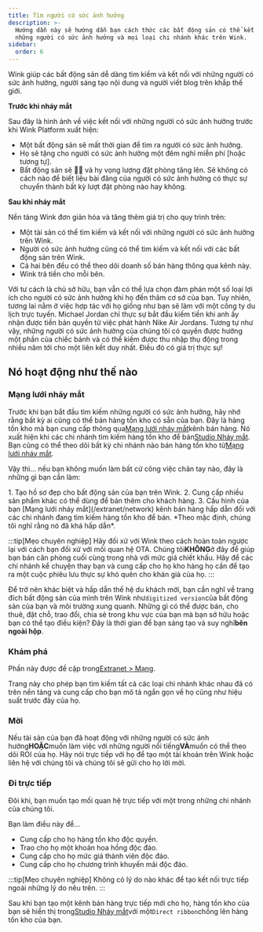 ```yaml
---
title: Tìm người có sức ảnh hưởng
description: >-
  Hướng dẫn này sẽ hướng dẫn bạn cách thức các bất động sản có thể kết nối với
  những người có sức ảnh hưởng và mọi loại chi nhánh khác trên Wink.
sidebar:
  order: 6
---
```


Wink giúp các bất động sản dễ dàng tìm kiếm và kết nối với những người có sức ảnh hưởng, người sáng tạo nội dung và người viết blog trên khắp thế giới.

**Trước khi nháy mắt**

Sau đây là hình ảnh về việc kết nối với những người có sức ảnh hưởng trước khi Wink Platform xuất hiện:

* Một bất động sản sẽ mất thời gian để tìm ra người có sức ảnh hưởng.
* Họ sẽ tặng cho người có sức ảnh hưởng một đêm nghỉ miễn phí \[hoặc tương tự].
* Bất động sản sẽ 🤞🏻 và hy vọng lượng đặt phòng tăng lên. Sẽ không có cách nào để biết liệu bài đăng của người có sức ảnh hưởng có thực sự chuyển thành bất kỳ lượt đặt phòng nào hay không.

**Sau khi nháy mắt**

Nền tảng Wink đơn giản hóa và tăng thêm giá trị cho quy trình trên:

* Một tài sản có thể tìm kiếm và kết nối với những người có sức ảnh hưởng trên Wink.
* Người có sức ảnh hưởng cũng có thể tìm kiếm và kết nối với các bất động sản trên Wink.
* Cả hai bên đều có thể theo dõi doanh số bán hàng thông qua kênh này.
* Wink trả tiền cho mỗi bên.

Với tư cách là chủ sở hữu, bạn vẫn có thể lựa chọn đàm phán một số loại lợi ích cho người có sức ảnh hưởng khi họ đến thăm cơ sở của bạn.&#x20;
Tuy nhiên, tương lai nằm ở việc hợp tác với họ giống như bạn sẽ làm với một công ty du lịch trực tuyến.&#x20;
Michael Jordan chỉ thực sự bắt đầu kiếm tiền khi anh ấy nhận được tiền bản quyền từ việc phát hành Nike Air Jordans.&#x20;
Tương tự như vậy, những người có sức ảnh hưởng của chúng tôi có quyền được hưởng một phần của chiếc bánh và có thể kiếm được thu nhập thụ động trong nhiều năm tới cho một liên kết duy nhất. Điều đó có giá trị thực sự!

## Nó hoạt động như thế nào

### Mạng lưới nháy mắt

Trước khi bạn bắt đầu tìm kiếm những người có sức ảnh hưởng, hãy nhớ rằng bất kỳ ai cũng có thể bán hàng tồn kho có sẵn của bạn.
Đây là hàng tồn kho mà bạn cung cấp thông qua[Mạng lưới nháy mắt](/extranet/network)kênh bán hàng.
Nó xuất hiện khi các chi nhánh tìm kiếm hàng tồn kho để bán[Studio Nháy mắt](/studio/what-is-studio).
Bạn cũng có thể theo dõi bất kỳ chi nhánh nào bán hàng tồn kho từ[Mạng lưới nháy mắt](/extranet/network).

Vậy thì... nếu bạn không muốn làm bất cứ công việc chân tay nào, đây là những gì bạn cần làm:

<Steps>
  1. Tạo hồ sơ đẹp cho bất động sản của bạn trên Wink.
  2. Cung cấp nhiều sản phẩm khác có thể dùng để bán thêm cho khách hàng.
  3. Cấu hình của bạn [Mạng lưới nháy mắt](/extranet/network) kênh bán hàng hấp dẫn đối với các chi nhánh đang tìm kiếm hàng tồn kho để bán. *Theo mặc định, chúng tôi nghĩ rằng nó đã khá hấp dẫn*.
</Steps>


:::tip\[Mẹo chuyên nghiệp]
Hãy đối xử với Wink theo cách hoàn toàn ngược lại với cách bạn đối xử với mối quan hệ OTA. Chúng tôi**KHÔNG**ở đây để giúp bạn bán căn phòng cuối cùng trong nhà với mức giá chiết khấu.
Hãy để các chi nhánh kể chuyện thay bạn và cung cấp cho họ kho hàng họ cần để tạo ra một cuộc phiêu lưu thực sự khó quên cho khán giả của họ.
:::

Để trở nên khác biệt và hấp dẫn thế hệ du khách mới, bạn cần nghĩ về trang đích bất động sản của mình trên Wink như`digitized version`của bất động sản của bạn và môi trường xung quanh.
Những gì có thể được bán, cho thuê, đặt chỗ, trao đổi, chia sẻ trong khu vực của bạn mà bạn sở hữu hoặc bạn có thể tạo điều kiện? Đây là thời gian để bạn sáng tạo và suy nghĩ**bên ngoài hộp**.

### Khám phá

Phần này được đề cập trong[Extranet > Mạng](/extranet/network/#explore-network).

Trang này cho phép bạn tìm kiếm tất cả các loại chi nhánh khác nhau đã có trên nền tảng và cung cấp cho bạn mô tả ngắn gọn về họ cũng như hiệu suất trước đây của họ.

### Mời

Nếu tài sản của bạn đã hoạt động với những người có sức ảnh hưởng**HOẶC**muốn làm việc với những người nổi tiếng**VÀ**muốn có thể theo dõi ROI của họ.
Hãy nói trực tiếp với họ để tạo một tài khoản trên Wink hoặc liên hệ với chúng tôi và chúng tôi sẽ gửi cho họ lời mời.

### Đi trực tiếp

Đôi khi, bạn muốn tạo mối quan hệ trực tiếp với một trong những chi nhánh của chúng tôi.

Bạn làm điều này để...

* Cung cấp cho họ hàng tồn kho độc quyền.
* Trao cho họ một khoản hoa hồng độc đáo.
* Cung cấp cho họ mức giá thành viên độc đáo.
* Cung cấp cho họ chương trình khuyến mãi độc đáo.

:::tip\[Mẹo chuyên nghiệp]
Không có lý do nào khác để tạo kết nối trực tiếp ngoài những lý do nêu trên.
:::

Sau khi bạn tạo một kênh bán hàng trực tiếp mới cho họ, hàng tồn kho của bạn sẽ hiển thị trong[Studio Nháy mắt](/studio/what-is-studio)với một`Direct ribbon`chồng lên hàng tồn kho của bạn.

